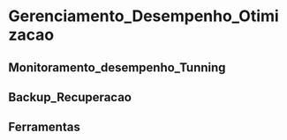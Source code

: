 # Gerenciamento_Desempenho_Otimizacao

## Monitoramento_desempenho_Tunning
## Backup_Recuperacao
## Ferramentas
